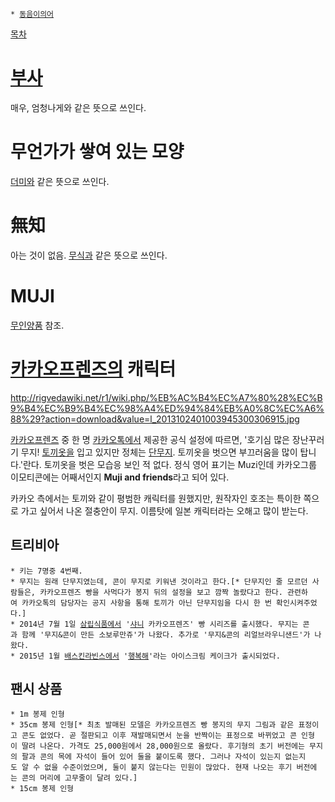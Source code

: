  * [[동음이의어]]

[[목차]]
= [[부사]] =
매우, 엄청나게와 같은 뜻으로 쓰인다.

= 무언가가 쌓여 있는 모양 =
[[더미]]와 같은 뜻으로 쓰인다.

= 無知 =
아는 것이 없음. [[무식]]과 같은 뜻으로 쓰인다.

= MUJI =
[[무인양품]] 참조.

= [[카카오프렌즈]]의 캐릭터 =
http://rigvedawiki.net/r1/wiki.php/%EB%AC%B4%EC%A7%80%28%EC%B9%B4%EC%B9%B4%EC%98%A4%ED%94%84%EB%A0%8C%EC%A6%88%29?action=download&value=l_2013102401003945300306915.jpg

[[카카오프렌즈]] 중 한 명
[[카카오톡]]에서 제공한 공식 설정에 따르면, '호기심 많은 장난꾸러기 무지! [[토끼]]옷을 입고 있지만 정체는 [[단무지]]. 토끼옷을 벗으면 부끄러움을 많이 탑니다.'란다. 토끼옷을 벗은 모습응 보인 적 없다. 정식 영어 표기는 Muzi인데 카카오그룹 이모티콘에는 어째서인지 '''Muji and friends'''라고 되어 있다.

카카오 측에서는 토끼와 같이 평범한 캐릭터를 원했지만, 원작자인 호조는 특이한 쪽으로 가고 싶어서 나온 절충안이 무지. 이름탓에 일본 캐릭터라는 오해고 많이 받는다.

== 트리비아 ==
 * 키는 7명중 4번째.
 * 무지는 원래 단무지였는데, 콘이 무지로 키워낸 것이라고 한다.[* 단무지인 줄 모르던 사람들은, 카카오프렌즈 빵을 사먹다가 봉지 뒤의 설정을 보고 깜짝 놀랐다고 한다. 관련하여 카카오톡의 담당자는 공지 사항을 통해 토끼가 아닌 단무지임을 다시 한 번 확인시켜주었다.]
 * 2014년 7월 1일 [[삼립]]식품에서 '[[샤니]] 카카오프렌즈' 빵 시리즈를 출시했다. 무지는 콘과 함께 '무지&콘이 만든 소보루만쥬'가 나왔다. 추가로 '무지&콘의 리얼브라우니샌드'가 나왔다.
 * 2015년 1월 [[배스킨라빈스]]에서 '[http://www.baskinrobbins.co.kr/product/productDetail.jsp?prdgroup=0001&prdcate=0002&mcode=M0102&prdcode=00915&mobile_gubun=N|무지무지 행복해]'라는 아이스크림 케이크가 출시되었다. 

== 팬시 상품 ==
 * 1m 봉제 인형
 * 35cm 봉제 인형[* 최초 발매된 모델은 카카오프렌즈 빵 봉지의 무지 그림과 같은 표정이고 콘도 없었다. 곧 절판되고 이후 재발매되면서 눈을 반짝이는 표정으로 바뀌었고 콘 인형이 딸려 나온다. 가격도 25,000원에서 28,000원으로 올랐다. 후기형의 초기 버전에는 무지의 팔과 콘의 목에 자석이 들어 있어 둘을 붙이도록 했다. 그러나 자석이 있는지 없는지도 알 수 없을 수준이었으며, 둘이 붙지 않는다는 민원이 많았다. 현재 나오는 후기 버전에는 콘의 머리에 고무줄이 달려 있다.]
 * 15cm 봉제 인형

